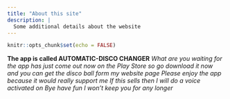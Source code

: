```yaml
---
title: "About this site"
description: |
  Some additional details about the website
---
```


```r
knitr::opts_chunk$set(echo = FALSE)
```


**The app is called AUTOMATIC-DISCO CHANGER** *What are you waiting for the app has just come out now on the Play Store so go download it now and you can get the disco ball form my website page* *Please enjoy the app because it would really support me* *If this sells then I will do a voice activated on* *Bye have fun I won't keep you for any longer*